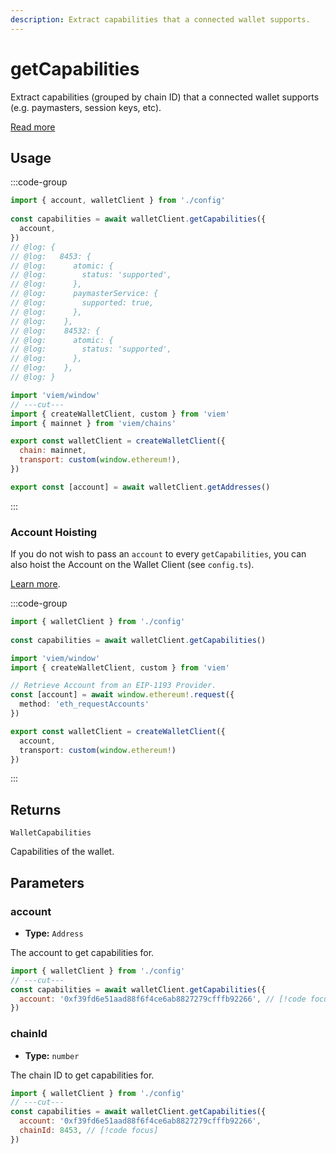 ```yaml
---
description: Extract capabilities that a connected wallet supports.
---
```


# getCapabilities

Extract capabilities (grouped by chain ID) that a connected wallet supports (e.g. paymasters, session keys, etc).

[Read more](https://github.com/ethereum/EIPs/blob/815028dc634463e1716fc5ce44c019a6040f0bef/EIPS/eip-5792.md#wallet_getcapabilities)

## Usage

:::code-group

```js twoslash [example.ts]
import { account, walletClient } from './config'
 
const capabilities = await walletClient.getCapabilities({
  account,
})
// @log: {
// @log:   8453: {
// @log:      atomic: {
// @log:        status: 'supported',
// @log:      },
// @log:      paymasterService: {
// @log:        supported: true,
// @log:      },
// @log:    },
// @log:    84532: {
// @log:      atomic: {
// @log:        status: 'supported',
// @log:      },
// @log:    },
// @log: }
```

```js twoslash [config.ts] filename="config.ts"
import 'viem/window'
// ---cut---
import { createWalletClient, custom } from 'viem'
import { mainnet } from 'viem/chains'

export const walletClient = createWalletClient({
  chain: mainnet,
  transport: custom(window.ethereum!),
})

export const [account] = await walletClient.getAddresses()
```

:::

### Account Hoisting

If you do not wish to pass an `account` to every `getCapabilities`, you can also hoist the Account on the Wallet Client (see `config.ts`).

[Learn more](/docs/clients/wallet#account).

:::code-group

```js twoslash [example.ts]
import { walletClient } from './config'
 
const capabilities = await walletClient.getCapabilities()
```

```ts [config.ts] filename="config.ts"
import 'viem/window'
import { createWalletClient, custom } from 'viem'

// Retrieve Account from an EIP-1193 Provider.
const [account] = await window.ethereum!.request({ 
  method: 'eth_requestAccounts' 
})

export const walletClient = createWalletClient({
  account,
  transport: custom(window.ethereum!)
})
```

:::

## Returns

`WalletCapabilities`

Capabilities of the wallet.

## Parameters

### account

- **Type:** `Address`

The account to get capabilities for.

```js twoslash [example.ts]
import { walletClient } from './config'
// ---cut---
const capabilities = await walletClient.getCapabilities({
  account: '0xf39fd6e51aad88f6f4ce6ab8827279cfffb92266', // [!code focus]
})
```

### chainId

- **Type:** `number`

The chain ID to get capabilities for.

```js twoslash [example.ts]
import { walletClient } from './config'
// ---cut---
const capabilities = await walletClient.getCapabilities({
  account: '0xf39fd6e51aad88f6f4ce6ab8827279cfffb92266',
  chainId: 8453, // [!code focus]
})
```